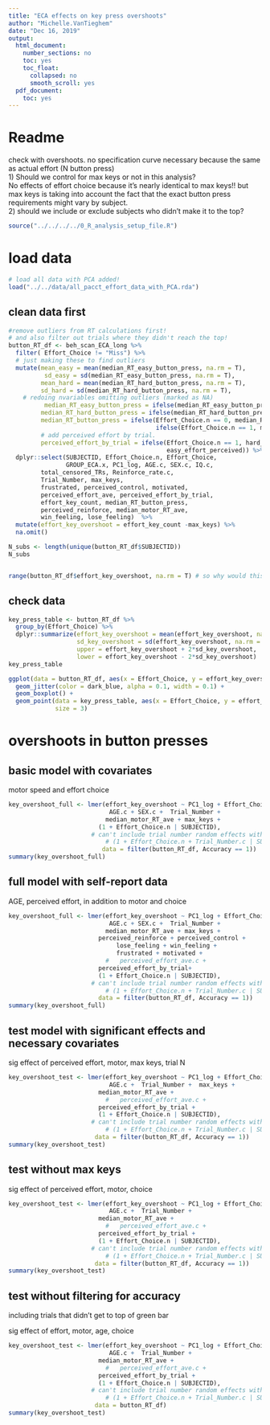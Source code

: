 ```yaml
---
title: "ECA effects on key press overshoots"
author: "Michelle.VanTieghem"
date: "Dec 16, 2019"
output:
  html_document:
    number_sections: no
    toc: yes
    toc_float:
      collapsed: no
      smooth_scroll: yes
  pdf_document:
    toc: yes
---
```


# Readme
check with overshoots. no specification curve necessary because the same as actual effort (N button press) \
1) Should we control for max keys or not in this analysis?  \
No effects of effort choice because it's nearly identical to max keys!! but max keys is taking into account the fact that the exact button press requirements might vary by subject. \
2) should we include or exclude subjects who didn't make it to the top?



```r
source("../../../../0_R_analysis_setup_file.R")
```

# load data
```r
# load all data with PCA added!
load("../../data/all_pacct_effort_data_with_PCA.rda")

```

## clean data first 
```r

#remove outliers from RT calculations first! 
# and also filter out trials where they didn't reach the top! 
button_RT_df <- beh_scan_ECA_long %>%
  filter( Effort_Choice != "Miss") %>%
  # just making these to find outliers 
  mutate(mean_easy = mean(median_RT_easy_button_press, na.rm = T),
          sd_easy = sd(median_RT_easy_button_press, na.rm = T),
         mean_hard = mean(median_RT_hard_button_press, na.rm = T), 
         sd_hard = sd(median_RT_hard_button_press, na.rm = T),
    # redoing nvariables omitting outliers (marked as NA)
          median_RT_easy_button_press = ifelse(median_RT_easy_button_press < mean_easy + 3*sd_easy, median_RT_easy_button_press, NA), 
         median_RT_hard_button_press = ifelse(median_RT_hard_button_press < mean_hard + 3*sd_hard, median_RT_hard_button_press, NA),
         median_RT_button_press = ifelse(Effort_Choice.n == 0, median_RT_easy_button_press, 
                                         ifelse(Effort_Choice.n == 1, median_RT_hard_button_press, NA)), 
         # add perceived effort by trial. 
         perceived_effort_by_trial = ifelse(Effort_Choice.n == 1, hard_effort_perceived, 
                                            easy_effort_perceived)) %>%
  dplyr::select(SUBJECTID, Effort_Choice.n, Effort_Choice, 
                GROUP_ECA.x, PC1_log, AGE.c, SEX.c, IQ.c, 
         total_censored_TRs, Reinforce_rate.c, 
         Trial_Number, max_keys,
         frustrated, perceived_control, motivated,
         perceived_effort_ave, perceived_effort_by_trial,
         effort_key_count, median_RT_button_press,
         perceived_reinforce, median_motor_RT_ave, 
         win_feeling, lose_feeling)  %>%
  mutate(effort_key_overshoot = effort_key_count -max_keys) %>%
  na.omit() 

N_subs <- length(unique(button_RT_df$SUBJECTID))
N_subs


range(button_RT_df$effort_key_overshoot, na.rm = T) # so why would this not = 0?
```

## check data 

```r
key_press_table <- button_RT_df %>%
  group_by(Effort_Choice) %>%
  dplyr::summarize(effort_key_overshoot = mean(effort_key_overshoot, na.rm = T), 
                   sd_key_overshoot = sd(effort_key_overshoot, na.rm = T), 
                   upper = effort_key_overshoot + 2*sd_key_overshoot, 
                   lower = effort_key_overshoot - 2*sd_key_overshoot)
key_press_table 
```

```r

ggplot(data = button_RT_df, aes(x = Effort_Choice, y = effort_key_overshoot)) + 
  geom_jitter(color = dark_blue, alpha = 0.1, width = 0.1) + 
  geom_boxplot() + 
  geom_point(data = key_press_table, aes(x = Effort_Choice, y = effort_key_overshoot), 
             size = 3) 

```

# overshoots in button presses 

## basic model with covariates 
motor speed and effort choice
```r

key_overshoot_full <- lmer(effort_key_overshoot ~ PC1_log + Effort_Choice.n +
                            AGE.c + SEX.c +  Trial_Number +
                           median_motor_RT_ave + max_keys + 
                         (1 + Effort_Choice.n | SUBJECTID),
                       # can't include trial number random effects with lmer. 
                           # (1 + Effort_Choice.n + Trial_Number.c | SUBJECTID),
                          data = filter(button_RT_df, Accuracy == 1))
summary(key_overshoot_full)
```

## full model with self-report data
AGE, perceived effort, in addition to motor and choice
```r

key_overshoot_full <- lmer(effort_key_overshoot ~ PC1_log + Effort_Choice.n +
                            AGE.c + SEX.c +  Trial_Number +
                           median_motor_RT_ave + max_keys +
                         perceived_reinforce + perceived_control + 
                              lose_feeling + win_feeling + 
                              frustrated + motivated + 
                           #   perceived_effort_ave.c +
                         perceived_effort_by_trial+
                         (1 + Effort_Choice.n | SUBJECTID),
                       # can't include trial number random effects with lmer. 
                           # (1 + Effort_Choice.n + Trial_Number.c | SUBJECTID),
                         data = filter(button_RT_df, Accuracy == 1))
summary(key_overshoot_full)

```


## test model with significant effects and necessary covariates
sig effect of perceived effort, motor, max keys, trial N
```r
key_overshoot_test <- lmer(effort_key_overshoot ~ PC1_log + Effort_Choice.n +
                            AGE.c +  Trial_Number +  max_keys + 
                         median_motor_RT_ave +
                           #   perceived_effort_ave.c +
                         perceived_effort_by_trial +
                         (1 + Effort_Choice.n | SUBJECTID),
                       # can't include trial number random effects with lmer. 
                           # (1 + Effort_Choice.n + Trial_Number.c | SUBJECTID),
                        data = filter(button_RT_df, Accuracy == 1))
summary(key_overshoot_test)
```



## test without max keys 
sig effect of perceived effort, motor, choice
```r
key_overshoot_test <- lmer(effort_key_overshoot ~ PC1_log + Effort_Choice.n +
                            AGE.c +  Trial_Number + 
                         median_motor_RT_ave +
                           #   perceived_effort_ave.c +
                         perceived_effort_by_trial +
                         (1 + Effort_Choice.n | SUBJECTID),
                       # can't include trial number random effects with lmer. 
                           # (1 + Effort_Choice.n + Trial_Number.c | SUBJECTID),
                        data = filter(button_RT_df, Accuracy == 1))
summary(key_overshoot_test)
```

## test without filtering for accuracy 
including trials that didn't get to top of green bar \
 
sig effect of effort, motor, age, choice
```r
key_overshoot_test <- lmer(effort_key_overshoot ~ PC1_log + Effort_Choice.n +
                            AGE.c +  Trial_Number + 
                         median_motor_RT_ave +
                           #   perceived_effort_ave.c +
                         perceived_effort_by_trial +
                         (1 + Effort_Choice.n | SUBJECTID),
                       # can't include trial number random effects with lmer. 
                           # (1 + Effort_Choice.n + Trial_Number.c | SUBJECTID),
                        data = button_RT_df)
summary(key_overshoot_test)
```       